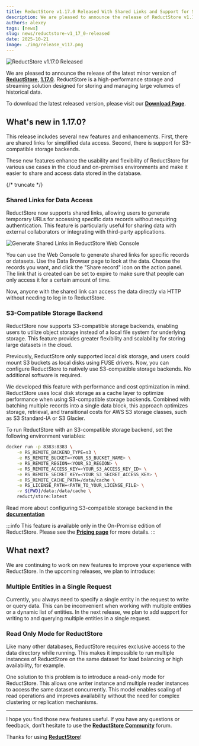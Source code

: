 ```yaml
---
title: ReductStore v1.17.0 Released With Shared Links and Support for S3 Storage Backend
description: We are pleased to announce the release of ReductStore v1.17.0, which introduces shared links for data access and support for S3-compatible storage backends.
authors: alexey
tags: [news]
slug: news/reductstore-v1_17_0-released
date: 2025-10-21
image: ./img/release_v117.png
---
```


![ReductStore v1.17.0 Released](./img/release_v117.png)

We are pleased to announce the release of the latest minor version of [**ReductStore**](/), [**1.17.0**](https://github.com/reductstore/reductstore/releases/tag/v1.17.0). ReductStore is a high-performance storage and streaming solution designed for storing and managing large volumes of historical data.

To download the latest released version, please visit our [**Download Page**](/download).

## What's new in 1.17.0?

This release includes several new features and enhancements. First, there are shared links for simplified data access. Second, there is support for S3-compatible storage backends.

These new features enhance the usability and flexibility of ReductStore for various use cases in the cloud and on-premises environments and make it easier to share and access data stored in the database.

{/* truncate */}

### Shared Links for Data Access

ReductStore now supports shared links, allowing users to generate temporary URLs for accessing specific data records without requiring authentication.
This feature is particularly useful for sharing data with external collaborators or integrating with third-party applications.


![Generate Shared Links in ReductStore Web Console](./img/shared-link.webp)

You can use the Web Console to generate shared links for specific records or datasets.
Use the Data Browser page to look at the data. Choose the records you want, and click the "Share record" icon on the action panel.
The link that is created can be set to expire to make sure that people can only access it for a certain amount of time.

Now, anyone with the shared link can access the data directly via HTTP without needing to log in to ReductStore.

### S3-Compatible Storage Backend


ReductStore now supports S3-compatible storage backends, enabling users to utilize object storage instead of a local file system for underlying storage.
This feature provides greater flexibility and scalability for storing large datasets in the cloud.

Previously, ReductStore only supported local disk storage, and users could mount S3 buckets as local disks using FUSE drivers.
Now, you can configure ReductStore to natively use S3-compatible storage backends. No additional software is required.

We developed this feature with performance and cost optimization in mind.
ReductStore uses local disk storage as a cache layer to optimize performance when using S3-compatible storage backends.
Combined with batching multiple records into a single data block, this approach optimizes storage, retrieval, and transitional costs for AWS S3 storage classes, such as S3 Standard-IA or S3 Glacier.

To run ReductStore with an S3-compatible storage backend, set the following environment variables:

```bash
docker run -p 8383:8383 \
    -e RS_REMOTE_BACKEND_TYPE=s3 \
    -e RS_REMOTE_BUCKET=<YOUR_S3_BUCKET_NAME> \
    -e RS_REMOTE_REGION=<YOUR_S3_REGION> \
    -e RS_REMOTE_ACCESS_KEY=<YOUR_S3_ACCESS_KEY_ID> \
    -e RS_REMOTE_SECRET_KEY=<YOUR_S3_SECRET_ACCESS_KEY> \
    -e RS_REMOTE_CACHE_PATH=/data/cache \
    -e RS_LICENSE_PATH=<PATH_TO_YOUR_LICENSE_FILE> \
    -v ${PWD}/data:/data/cache \
    reduct/store:latest
```

Read more about configuring S3-compatible storage backend in the [**documentation**](/docs/configuration#remote-backend-settings)

:::info
This feature is available only in the On-Promise edition of ReductStore. Please see the **[Pricing page](/pricing)** for more details.
:::

## What next?

We are continuing to work on new features to improve your experience with ReductStore.
In the upcoming releases, we plan to introduce:

### Multiple Entities in a Single Request

Currently, you always need to specify a single entity in the request to write or query data.
This can be inconvenient when working with multiple entities or a dynamic list of entities.
In the next release, we plan to add support for writing to and querying multiple entities in a single request.

### Read Only Mode for ReductStore

Like many other databases, ReductStore requires exclusive access to the data directory while running.
This makes it impossible to run multiple instances of ReductStore on the same dataset for load balancing or high availability, for example.

One solution to this problem is to introduce a read-only mode for ReductStore. This allows one writer instance and multiple reader instances to access the same dataset concurrently.
This model enables scaling of read operations and improves availability without the need for complex clustering or replication mechanisms.

---

I hope you find those new features useful. If you have any questions or feedback, don’t hesitate to use the [**ReductStore Community**](https://community.reduct.store/signup) forum.

Thanks for using [**ReductStore**](/)!
